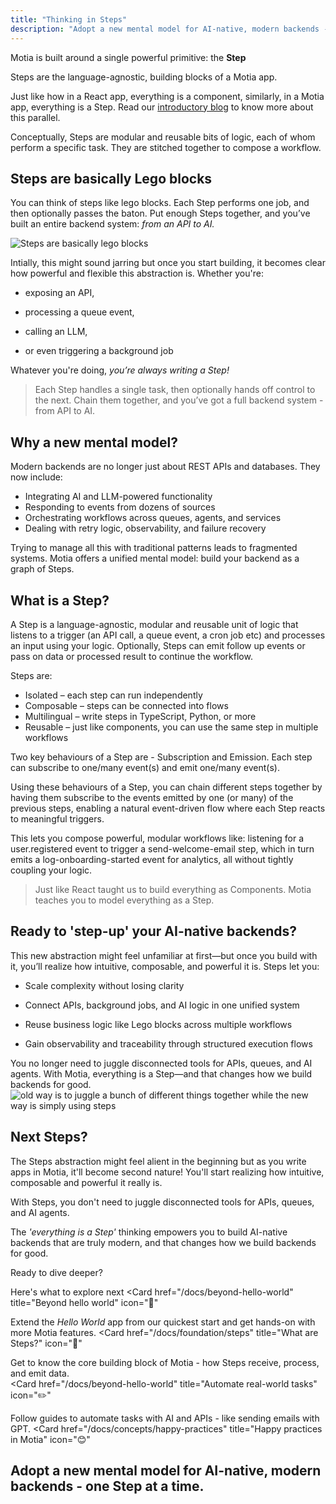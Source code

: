 ```yaml
---
title: "Thinking in Steps"
description: "Adopt a new mental model for AI-native, modern backends - one Step at a time."
---
```

Motia is built around a single powerful primitive: the **Step**

Steps are the language-agnostic, building blocks of a Motia app. 

Just like how in a React app, everything is a component, similarly, in a Motia app, everything is a Step. Read our [introductory blog](https://dev.to/motiadev/introducing-motia-3oja-temp-slug-3967652?preview=c67eba085f74a7cf7b2c509a1548676bce436734e51ef49f52b1927b110de0fa2e214aa713e90c7a3301332e5d0eb658a6d1bdacb9a4777d93f37b52) to know more about this parallel.

Conceptually, Steps are modular and reusable bits of logic, each of whom perform a specific task. They are stitched together to compose a workflow.

## Steps are basically Lego blocks
You can think of steps like lego blocks. 
Each Step performs one job, and then optionally passes the baton. Put enough Steps together, and you’ve built an entire backend system: _from an API to AI._ 

  ![Steps are basically lego blocks](./img/tis-lego.png)

Intially, this might sound jarring but once you start building, it becomes clear how powerful and flexible this abstraction is. Whether you're:

- exposing an API,

- processing a queue event,

- calling an LLM,

- or even triggering a background job

Whatever you're doing, _you’re always writing a Step!_

> Each Step handles a single task, then optionally hands off control to the next. Chain them together, and you’ve got a full backend system - from API to AI.

## Why a new mental model?

Modern backends are no longer just about REST APIs and databases. They now include:
- Integrating AI and LLM-powered functionality
- Responding to events from dozens of sources
- Orchestrating workflows across queues, agents, and services
- Dealing with retry logic, observability, and failure recovery

Trying to manage all this with traditional patterns leads to fragmented systems. Motia offers a unified mental model: build your backend as a graph of Steps.

## What is a Step?
A Step is a language-agnostic, modular and reusable unit of logic that listens to a trigger (an API call, a queue event, a cron job etc) and processes an input using your logic. Optionally, Steps can emit follow up events or pass on data or processed result to continue the workflow.

Steps are:
- Isolated – each step can run independently
- Composable – steps can be connected into flows
- Multilingual – write steps in TypeScript, Python, or more
- Reusable – just like components, you can use the same step in multiple workflows

Two key behaviours of a Step are - Subscription and Emission. Each step can subscribe to one/many event(s) and emit one/many event(s).

Using these behaviours of a Step, you can chain different steps together by having them subscribe to the events emitted by one (or many) of the previous steps, enabling a natural event-driven flow where each Step reacts to meaningful triggers.

This lets you compose powerful, modular workflows like: listening for a user.registered event to trigger a send-welcome-email step, which in turn emits a log-onboarding-started event for analytics, all without tightly coupling your logic.

> Just like React taught us to build everything as Components. Motia teaches you to model everything as a Step.

## Ready to 'step-up' your AI-native backends?
This new abstraction might feel unfamiliar at first—but once you build with it, you’ll realize how intuitive, composable, and powerful it is. Steps let you:

- Scale complexity without losing clarity

- Connect APIs, background jobs, and AI logic in one unified system

- Reuse business logic like Lego blocks across multiple workflows

- Gain observability and traceability through structured execution flows

You no longer need to juggle disconnected tools for APIs, queues, and AI agents. With Motia, everything is a Step—and that changes how we build backends for good.
  ![old way is to juggle a bunch of different things together while the new way is simply using steps](./img/tis-oldvsnew.png)


## Next Steps?
The Steps abstraction might feel alient in the beginning but as you write apps in Motia, it'll become second nature! You'll start realizing how intuitive, composable and powerful it really is.

With Steps, you don't need to juggle disconnected tools for APIs, queues, and AI agents. 

The _'everything is a Step'_ thinking empowers you to build AI-native backends that are truly modern, and that changes how we build backends for good.

Ready to dive deeper? 

Here's what to explore next
<Cards>
  <Card
    href="/docs/beyond-hello-world"
    title="Beyond hello world"
    icon="🔀"
  >
  Extend the _Hello World_ app from our quickest start and get hands-on with more Motia features.
  </Card>
  <Card
  href="/docs/foundation/steps"
  title="What are Steps?"
  icon="🧱"
>
  Get to know the core building block of Motia - how Steps receive, process, and emit data.
</Card>  
    <Card
    href="/docs/beyond-hello-world"
    title="Automate real-world tasks"
    icon="✏️"
  >
  Follow guides to automate tasks with AI and APIs - like sending emails with GPT.
  </Card>
  <Card
    href="/docs/concepts/happy-practices"
    title="Happy practices in Motia"
    icon="😊"
  >
  Adopt a new mental model for AI-native, modern backends - one Step at a time.
  </Card>
</Cards>
---